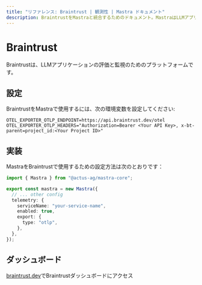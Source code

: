 ```yaml
---
title: "リファレンス: Braintrust | 観測性 | Mastra ドキュメント"
description: BraintrustをMastraと統合するためのドキュメント。MastraはLLMアプリケーションの評価と監視プラットフォームです。
---
```


# Braintrust

Braintrustは、LLMアプリケーションの評価と監視のためのプラットフォームです。

## 設定

BraintrustをMastraで使用するには、次の環境変数を設定してください:

```env
OTEL_EXPORTER_OTLP_ENDPOINT=https://api.braintrust.dev/otel
OTEL_EXPORTER_OTLP_HEADERS="Authorization=Bearer <Your API Key>, x-bt-parent=project_id:<Your Project ID>"
```

## 実装

MastraをBraintrustで使用するための設定方法は次のとおりです：

```typescript
import { Mastra } from "@actus-ag/mastra-core";

export const mastra = new Mastra({
  // ... other config
  telemetry: {
    serviceName: "your-service-name",
    enabled: true,
    export: {
      type: "otlp",
    },
  },
});
```

## ダッシュボード

[braintrust.dev](https://www.braintrust.dev/)でBraintrustダッシュボードにアクセス
